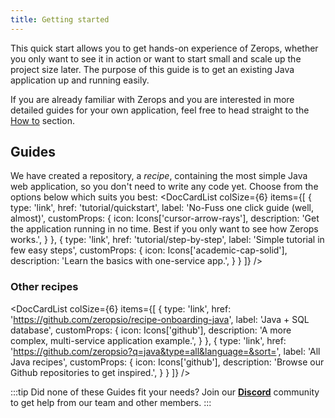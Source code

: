 ```yaml
---
title: Getting started
---
```



This quick start allows you to get hands-on experience of Zerops, whether you only want to see it in action or want to start small and scale up the project size later. The purpose of this guide is to get an existing Java application up and running easily.

If you are already familiar with Zerops and you are interested in more detailed guides for your own application, feel free to head straight to the [How to](/java/how-to/create) section.

## Guides

We have created a repository, a *recipe*, containing the most simple Java web application, so you don't need to write any code yet. Choose from the options below which suits you best:
<DocCardList colSize={6} items={[
      {
        type: 'link',
        href: 'tutorial/quickstart',
        label: 'No-Fuss one click guide (well, almost)',
        customProps: {
          icon: Icons['cursor-arrow-rays'],
          description: 'Get the application running in no time. Best if you only want to see how Zerops works.',
        }
      },
      {
        type: 'link',
        href: 'tutorial/step-by-step',
        label: 'Simple tutorial in few easy steps',
        customProps: {
          icon: Icons['academic-cap-solid'],
          description: 'Learn the basics with one-service app.',
        }
      }
]} />

### Other recipes

<DocCardList colSize={6} items={[
      {
        type: 'link',
        href: 'https://github.com/zeropsio/recipe-onboarding-java',
        label: 'Java + SQL database',
        customProps: {
          icon: Icons['github'],
          description: 'A more complex, multi-service application example.',
        }
      },
        {
          type: 'link',
          href: 'https://github.com/zeropsio?q=java&type=all&language=&sort=',
          label: 'All Java recipes',
          customProps: {
            icon: Icons['github'],
            description: 'Browse our Github repositories to get inspired.',
          }
        }
      ]} />

:::tip
Did none of these Guides fit your needs? Join our **[Discord](https://discord.com/invite/WDvCZ54)** community to get help from our team and other members.
:::